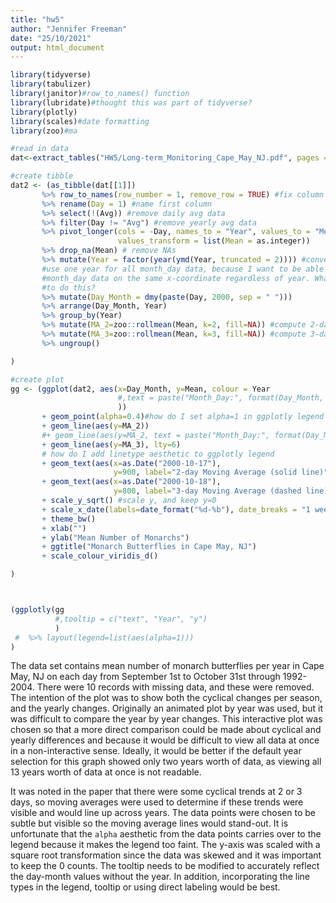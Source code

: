 ```yaml
---
title: "hw5"
author: "Jennifer Freeman"
date: "25/10/2021"
output: html_document
---
```


```r
library(tidyverse)
library(tabulizer)
library(janitor)#row_to_names() function
library(lubridate)#thought this was part of tidyverse?
library(plotly)
library(scales)#date formatting
library(zoo)#ma
```

```r
#read in data
dat<-extract_tables("HW5/Long-term_Monitoring_Cape_May_NJ.pdf", pages = 8)

#create tibble
dat2 <- (as_tibble(dat[[1]])
       %>% row_to_names(row_number = 1, remove_row = TRUE) #fix column names,set them to first row
       %>% rename(Day = 1) #name first column
       %>% select(!(Avg)) #remove daily avg data
       %>% filter(Day != "Avg") #remove yearly avg data
       %>% pivot_longer(cols = -Day, names_to = "Year", values_to = "Mean",
                        values_transform = list(Mean = as.integer))
       %>% drop_na(Mean) # remove NAs
       %>% mutate(Year = factor(year(ymd(Year, truncated = 2)))) #convert to 4 digit year
       #use one year for all month_day data, because I want to be able to plot all the same
       #month_day data on the same x-coordinate regardless of year. What is the better way 
       #to do this?
       %>% mutate(Day_Month = dmy(paste(Day, 2000, sep = " ")))
       %>% arrange(Day_Month, Year)
       %>% group_by(Year)
       %>% mutate(MA_2=zoo::rollmean(Mean, k=2, fill=NA)) #compute 2-day moving average/year
       %>% mutate(MA_3=zoo::rollmean(Mean, k=3, fill=NA)) #compute 3-day moving average/year
       %>% ungroup()

)

#create plot
gg <- (ggplot(dat2, aes(x=Day_Month, y=Mean, colour = Year
                        #,text = paste("Month_Day:", format(Day_Month, "%d-%b")) #when I use the text aes to pass to the tooltip the geom_lines don't get added to the plot
                        ))
       + geom_point(alpha=0.4)#how do I set alpha=1 in ggplotly legend
       + geom_line(aes(y=MA_2))
       #+ geom_line(aes(y=MA_2, text = paste("Month_Day:", format(Day_Month, "%d-%b"))))
       + geom_line(aes(y=MA_3), lty=6)
       # how do I add linetype aesthetic to ggplotly legend
       + geom_text(aes(x=as.Date("2000-10-17"), 
                       y=900, label="2-day Moving Average (solid line)"), color="#482173FF")
       + geom_text(aes(x=as.Date("2000-10-18"), 
                       y=800, label="3-day Moving Average (dashed line)"), color="#482173FF")
       + scale_y_sqrt() #scale y, and keep y=0
       + scale_x_date(labels=date_format("%d-%b"), date_breaks = "1 week")
       + theme_bw()
       + xlab("")
       + ylab("Mean Number of Monarchs")
       + ggtitle("Monarch Butterflies in Cape May, NJ")
       + scale_colour_viridis_d()

)



(ggplotly(gg
          #,tooltip = c("text", "Year", "y")
          )
 #  %>% layout(legend=list(aes(alpha=1)))
)

```


The data set contains mean number of monarch butterflies per year in Cape May, NJ on each day from September 1st to October 31st through 1992-2004. There were 10 records with missing data, and these were removed. The intention of the plot was to show both the cyclical changes per season, and the yearly changes. Originally an animated plot by year was used, but it was difficult to compare the year by year changes. This interactive plot was chosen so that a more direct comparison could be made about cyclical and yearly differences and because it would be difficult to view all data at once in a non-interactive sense. Ideally, it would be better if the default year selection for this graph showed only two years worth of data, as viewing all 13 years worth of data at once is not readable.

It was noted in the paper that there were some cyclical trends at 2 or 3 days, so moving averages were used to determine if these trends were visible and would line up across years. The data points were chosen to be subtle but visible so the moving average lines would stand-out. It is unfortunate that the `alpha` aesthetic from the data points carries over to the legend because it makes the legend too faint. The y-axis was scaled with a square root transformation since the data was skewed and it was important to keep the 0 counts. The tooltip needs to be modified to accurately reflect the day-month values without the year. In addition, incorporating the line types in the legend, tooltip or using direct labeling would be best. 
